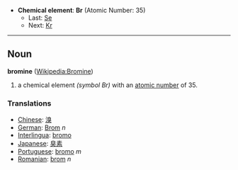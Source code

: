*'''Chemical element''': '''Br''' (Atomic Number: 35)
**Last: [[Selenium|Se]]
**Next: [[Krypton|Kr]]
----
== Noun ==
'''bromine''' ([[en:Bromine|Wikipedia:Bromine]])

# a chemical element ''(symbol Br)'' with an [[atomic number]] of 35.

===Translations===
*[[Chinese]]: [[溴]]
*[[German]]: [[Brom]] ''n''
*[[Interlingua]]: [[bromo]]
*[[Japanese]]: [[臭素]]
*[[Portuguese]]: [[bromo]] ''m''
*[[Romanian]]: [[brom]] ''n''